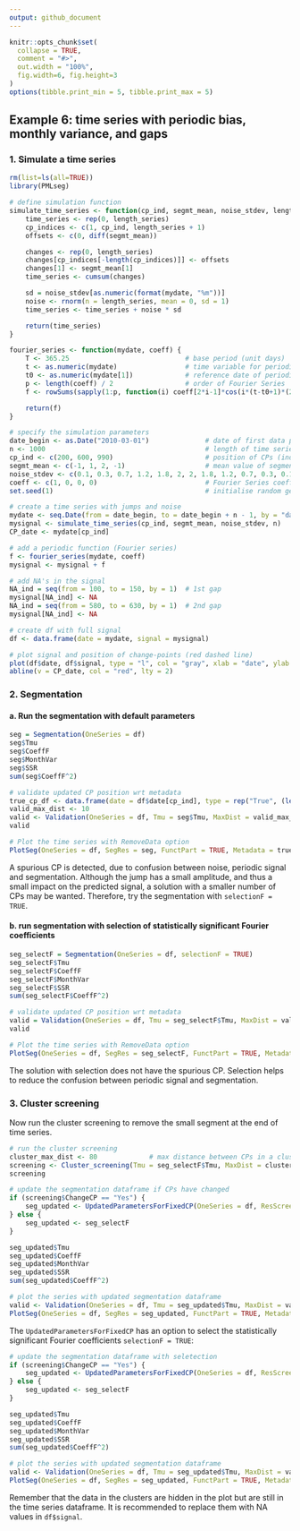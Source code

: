 ```yaml
---
output: github_document
---
```


<!-- Example6.md is generated from Example6.Rmd. Please edit that file -->

```r
knitr::opts_chunk$set(
  collapse = TRUE,
  comment = "#>",
  out.width = "100%",
  fig.width=6, fig.height=3
)
options(tibble.print_min = 5, tibble.print_max = 5)
```

## Example 6: time series with periodic bias, monthly variance, and gaps

### 1. Simulate a time series 

```r
rm(list=ls(all=TRUE))
library(PMLseg)

# define simulation function
simulate_time_series <- function(cp_ind, segmt_mean, noise_stdev, length_series) {
    time_series <- rep(0, length_series)
    cp_indices <- c(1, cp_ind, length_series + 1)
    offsets <- c(0, diff(segmt_mean))

    changes <- rep(0, length_series)
    changes[cp_indices[-length(cp_indices)]] <- offsets
    changes[1] <- segmt_mean[1]
    time_series <- cumsum(changes)

    sd = noise_stdev[as.numeric(format(mydate, "%m"))]
    noise <- rnorm(n = length_series, mean = 0, sd = 1)
    time_series <- time_series + noise * sd

    return(time_series)
}

fourier_series <- function(mydate, coeff) {
    T <- 365.25                             # base period (unit days)
    t <- as.numeric(mydate)                 # time variable for periodic function
    t0 <- as.numeric(mydate[1])             # reference date of periodic function is first date of time series
    p <- length(coeff) / 2                  # order of Fourier Series
    f <- rowSums(sapply(1:p, function(i) coeff[2*i-1]*cos(i*(t-t0+1)*(2*pi)/T) + coeff[2*i]*sin(i*(t-t0+1)*(2*pi)/T)))

    return(f)
}

# specify the simulation parameters
date_begin <- as.Date("2010-03-01")              # date of first data point
n <- 1000                                        # length of time series
cp_ind <- c(200, 600, 990)                       # position of CPs (index in time series)
segmt_mean <- c(-1, 1, 2, -1)                    # mean value of segments
noise_stdev <- c(0.1, 0.3, 0.7, 1.2, 1.8, 2, 2, 1.8, 1.2, 0.7, 0.3, 0.1) # 12 values, one per month (Jan to Dec)
coeff <- c(1, 0, 0, 0)                           # Fourier Series coefficients (cos1, sin1, cos2, sin2...) up to order 4
set.seed(1)                                      # initialise random generator

# create a time series with jumps and noise
mydate <- seq.Date(from = date_begin, to = date_begin + n - 1, by = "day")
mysignal <- simulate_time_series(cp_ind, segmt_mean, noise_stdev, n)
CP_date <- mydate[cp_ind]

# add a periodic function (Fourier series)
f <- fourier_series(mydate, coeff)
mysignal <- mysignal + f

# add NA's in the signal
NA_ind = seq(from = 100, to = 150, by = 1)  # 1st gap
mysignal[NA_ind] <- NA
NA_ind = seq(from = 580, to = 630, by = 1)  # 2nd gap 
mysignal[NA_ind] <- NA

# create df with full signal
df <- data.frame(date = mydate, signal = mysignal)

# plot signal and position of change-points (red dashed line)
plot(df$date, df$signal, type = "l", col = "gray", xlab = "date", ylab = "signal", main="Simulated time series")
abline(v = CP_date, col = "red", lty = 2)
```

### 2. Segmentation

#### a. Run the segmentation with default parameters

```r
seg = Segmentation(OneSeries = df)
seg$Tmu
seg$CoeffF
seg$MonthVar
seg$SSR
sum(seg$CoeffF^2)

# validate updated CP position wrt metadata
true_cp_df <- data.frame(date = df$date[cp_ind], type = rep("True", (length(cp_ind))))
valid_max_dist <- 10
valid <- Validation(OneSeries = df, Tmu = seg$Tmu, MaxDist = valid_max_dist, Metadata = true_cp_df)
valid

# Plot the time series with RemoveData option
PlotSeg(OneSeries = df, SegRes = seg, FunctPart = TRUE, Metadata = true_cp_df, Validated_CP_Meta = valid)
```

A spurious CP is detected, due to confusion between noise, periodic signal and segmentation. 
Although the jump has a small amplitude, and thus a small impact on the predicted signal, a solution with a smaller number of CPs may be wanted.
Therefore, try the segmentation with ```selectionF = TRUE```.

#### b. run segmentation with selection of statistically significant Fourier coefficients

```r
seg_selectF = Segmentation(OneSeries = df, selectionF = TRUE)
seg_selectF$Tmu
seg_selectF$CoeffF
seg_selectF$MonthVar
seg_selectF$SSR
sum(seg_selectF$CoeffF^2)

# validate updated CP position wrt metadata
valid = Validation(OneSeries = df, Tmu = seg_selectF$Tmu, MaxDist = valid_max_dist, Metadata = true_cp_df)
valid

# Plot the time series with RemoveData option
PlotSeg(OneSeries = df, SegRes = seg_selectF, FunctPart = TRUE, Metadata = true_cp_df, Validated_CP_Meta = valid)
```

The solution with selection does not have the spurious CP. Selection helps to reduce the confusion between periodic signal and segmentation.

### 3. Cluster screening 

Now run the cluster screening to remove the small segment at the end of time series.

```r
# run the cluster screening
cluster_max_dist <- 80             # max distance between CPs in a cluster
screening <- Cluster_screening(Tmu = seg_selectF$Tmu, MaxDist = cluster_max_dist)
screening

# update the segmentation dataframe if CPs have changed
if (screening$ChangeCP == "Yes") {
    seg_updated <- UpdatedParametersForFixedCP(OneSeries = df, ResScreening = screening, FunctPart=TRUE)
} else {
    seg_updated <- seg_selectF
}

seg_updated$Tmu
seg_updated$CoeffF
seg_updated$MonthVar
seg_updated$SSR
sum(seg_updated$CoeffF^2)

# plot the series with updated segmentation dataframe
valid <- Validation(OneSeries = df, Tmu = seg_updated$Tmu, MaxDist = valid_max_dist, Metadata = true_cp_df)
PlotSeg(OneSeries = df, SegRes = seg_updated, FunctPart = TRUE, Metadata = true_cp_df, Validated_CP_Meta = valid, RemoveData = screening$RemoveData)
```

The ```UpdatedParametersForFixedCP``` has an option to select the statistically significant Fourier coefficients ```selectionF = TRUE```:

```r
# update the segmentation dataframe with seletection
if (screening$ChangeCP == "Yes") {
    seg_updated <- UpdatedParametersForFixedCP(OneSeries = df, ResScreening = screening, FunctPart=TRUE, selectionF = TRUE)
} else {
    seg_updated <- seg_selectF
}

seg_updated$Tmu
seg_updated$CoeffF
seg_updated$MonthVar
seg_updated$SSR
sum(seg_updated$CoeffF^2)

# plot the series with updated segmentation dataframe
valid <- Validation(OneSeries = df, Tmu = seg_updated$Tmu, MaxDist = valid_max_dist, Metadata = true_cp_df)
PlotSeg(OneSeries = df, SegRes = seg_updated, FunctPart = TRUE, Metadata = true_cp_df, Validated_CP_Meta = valid, RemoveData = screening$RemoveData)
```

Remember that the data in the clusters are hidden in the plot but are still in the time series dataframe. 
It is recommended to replace them with NA values in `df$signal`.


